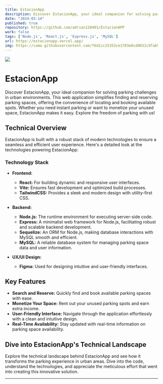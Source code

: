 ```yaml
---
title: EstacionApp
description: Discover EstacionApp, your ideal companion for solving parking challenges in urban environments. This web application simplifies finding and reserving parking spaces, offering the convenience of locating and booking available spots. Whether you need instant parking or want to monetize your unused space, EstacionApp makes it easy. Explore the freedom of parking with us!
date: "2024-03-14"
published: true
repository: https://github.com/adrian120401/EstacionAPP
work: false
tags: ['Node.js', 'React.js', 'Express.js', 'MySQL']
url: https://estacionapp.vercel.app/
img: https://camo.githubusercontent.com/f6d1cc25353ce1703e0cd0031c9fab518e8566e1d712414616e451ae103164a5/68747470733a2f2f7265732e636c6f7564696e6172792e636f6d2f646977726e733973722f696d6167652f75706c6f61642f76313730393832373630312f6950686f6e652d31332d50524f2d6573746163696f6e6170702e76657263656c2e6170702e706e67
---
```


[![](https://camo.githubusercontent.com/f6d1cc25353ce1703e0cd0031c9fab518e8566e1d712414616e451ae103164a5/68747470733a2f2f7265732e636c6f7564696e6172792e636f6d2f646977726e733973722f696d6167652f75706c6f61642f76313730393832373630312f6950686f6e652d31332d50524f2d6573746163696f6e6170702e76657263656c2e6170702e706e67)](https://estacionapp.vercel.app/)

# EstacionApp

Discover EstacionApp, your ideal companion for solving parking challenges in urban environments. This web application simplifies finding and reserving parking spaces, offering the convenience of locating and booking available spots. Whether you need instant parking or want to monetize your unused space, EstacionApp makes it easy. Explore the freedom of parking with us!

## Technical Overview

EstacionApp is built with a robust stack of modern technologies to ensure a seamless and efficient user experience. Here's a detailed look at the technologies powering EstacionApp:

### Technology Stack

- **Frontend:**
  - **React:** For building dynamic and responsive user interfaces.
  - **Vite:** Ensures fast development and optimized build processes.
  - **TailwindCSS:** Provides a sleek and modern design with utility-first CSS.

- **Backend:**
  - **Node.js:** The runtime environment for executing server-side code.
  - **Express:** A minimalist web framework for Node.js, facilitating robust and scalable backend development.
  - **Sequelize:** An ORM for Node.js, making database interactions with MySQL smooth and efficient.
  - **MySQL:** A reliable database system for managing parking space data and user information.

- **UX/UI Design:**
  - **Figma:** Used for designing intuitive and user-friendly interfaces.

## Key Features

- **Search and Reserve:** Quickly find and book available parking spaces with ease.
- **Monetize Your Space:** Rent out your unused parking spots and earn extra income.
- **User-Friendly Interface:** Navigate through the application effortlessly with a clean and intuitive design.
- **Real-Time Availability:** Stay updated with real-time information on parking space availability.

## Dive into EstacionApp's Technical Landscape

Explore the technical landscape behind EstacionApp and see how it transforms the parking experience in urban areas. Dive into the code, understand the technologies, and appreciate the meticulous effort that went into creating this innovative solution.

---